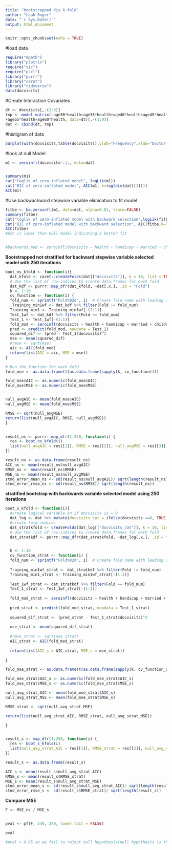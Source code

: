 ```yaml
---
title: "bootstrapped diy k-fold"
author: "Leah Boger"
date: "`r Sys.Date()`"
output: html_document
---
```


```r
knitr::opts_chunk$set(echo = TRUE)
```

#load data
```r
require("mpath")
library("plotrix")
require("zic")
require("pscl")
library("purrr")
library("caret")
library("tidyverse")
data(docvisits)
```

#Create Interaction Covariates
```r
dt <- docvisits[,-(2:3)]
tmp <- model.matrix(~age30*health+age35*health+age40*health+age45*health+age50*health
+age55*health+age60*health, data=dt)[,-(1:9)]
dat <- cbind(dt, tmp)
```

#histigram of data
```r
barplot(with(docvisits,table(docvisits)),ylab="Frequency",xlab="Doctor office visits")
```



#look at null Model
```r


m1 <- zeroinfl(docvisits~.|., data=dat)


summary(m1)
cat("loglik of zero-inflated model", logLik(m1))
cat("BIC of zero-inflated model", AIC(m1, k=log(dim(dat)[1])))
AIC(m1)
```

#Use backwackward stepwise variable elimination to fit model

```r
fitbe <- be.zeroinfl(m1, data=dat, alpha=0.01, trace=FALSE)
summary(fitbe)
cat("loglik of zero-inflated model with backward selection",logLik(fitbe))
cat("BIC of zero-inflated model with backward selection", AIC(fitbe,k=log(dim(dat)[1])))
AIC(fitbe)
#AIC is lower than null model indicating a better fit


#backwards_mod <- zeroinfl(docvisits ~ health + handicap + married + children + self + civil + age45 + age55 + age60 + health*age45 + health*age55 + health*age60| health + age50 , data = dat)
```





**Bootstrapped not stratified for backward stepwise variable selected model with 250 iterations**
```r
boot_ns_kfold <- function(i){
  dat_kfold <- caret::createFolds(dat[["docvisits"]], k = 10, list = TRUE)
  # Use the list of row-indices to create data.frames for each fold
  dat_kdf <- purrr::map_dfr(dat_kfold, ~dat[.x,], .id = "Fold")
  k <- 1:10
  cv_function <- function(i) {
  fold_num <- sprintf("Fold%02d", i)  # Create fold name with leading zero if necessary
   Training_min1wf <- dat_kdf %>% filter(Fold != fold_num)
  Training_min1 <- Training_min1wf[-(1:1)]
  Test_1wf <- dat_kdf %>% filter(Fold == fold_num)
  Test_1 <- Test_1wf[-(1:1)]
  fold_mod <- zeroinfl(docvisits ~ health + handicap + married + children + self + civil + age45 + age55 + age60 + health*age45 + health*age55 + health*age60| health + age50, data = Training_min1)
  pred <- predict(fold_mod, newdata = Test_1)
  squared_dif <- (pred - Test_1$docvisits)^2
  mse <- mean(squared_dif)
  #rmse <- sqrt(mse) 
  aic <- AIC(fold_mod)
  return(list(AIC = aic, MSE = mse))
}

# Run the function for each fold
fold_mse <- as.data.frame(t(as.data.frame(sapply(k, cv_function))))

fold_mse$AIC <- as.numeric(fold_mse$AIC)
fold_mse$MSE <- as.numeric(fold_mse$MSE)


null_avgAIC <- mean(fold_mse$AIC)
null_avgMSE <- mean(fold_mse$MSE)

RMSE <- sqrt(null_avgMSE)
return(list(null_avgAIC, RMSE, null_avgMSE))
}


result_ns <- purrr::map_dfr(1:250, function(i) {
  res <- boot_ns_kfold(i)
  list(null_avgAIC = res[[1]], RMSE = res[[2]], null_avgMSE = res[[3]])
})

result_ns <- as.data.frame(result_ns)
AIC_ns <- mean(result_ns$null_avgAIC)
RMSE_ns <- mean(result_ns$RMSE)
MSE_ns <- mean(result_ns$null_avgMSE)
stnd_error_mean_ns <- sd(result_ns$null_avgAIC)/ sqrt(length(result_ns))
stnd_error_rmse_ns <- sd(result_ns$RMSE)/ sqrt(length(result_ns))
```

**stratified bootstrap with backwards variable selected model using 250 iterations**
```r
boot_s_kfold <- function(i){
  #create logical variable on if docvisits is = 0
  dat_log <- dat %>% mutate(docvisits_cat = ifelse(docvisits ==0, TRUE, FALSE))
  #create fold indices
  dat_stratkfold <- createFolds(dat_log[["docvisits_cat"]], k = 10, list = TRUE)
  # Use the list of row-indices to create data.frames for each fold
  dat_stratkdf <- purrr::map_dfr(dat_stratkfold, ~dat_log[.x,], .id = "Fold") %>% select(-docvisits_cat)


  k <- 1:10
  cv_function_strat <- function(i) {
  fold_num <- sprintf("Fold%02d", i)  # Create fold name with leading zero if necessary
  
  Training_min1wf_strat <- dat_stratkdf %>% filter(Fold != fold_num)
  Training_min1_strat <- Training_min1wf_strat[-(1:1)]
  
  Test_1wf_strat <- dat_stratkdf %>% filter(Fold == fold_num)
  Test_1_strat <- Test_1wf_strat[-(1:1)]
  
  fold_mod_strat <- zeroinfl(docvisits ~ health + handicap + married + children + self + civil + age45 + age55 + age60 + health*age45 + health*age55 + health*age60| health + age50, data = Training_min1_strat)
  
  pred_strat <- predict(fold_mod_strat, newdata = Test_1_strat)
  
  squared_dif_strat <- (pred_strat - Test_1_strat$docvisits)^2
  
  mse_strat <- mean(squared_dif_strat)
  
  #rmse_strat <- sqrt(mse_strat)
  AIC_strat <- AIC(fold_mod_strat)
  
  return(list(AIC_s = AIC_strat, MSE_s = mse_strat))
  
}

fold_mse_strat <- as.data.frame(t(as.data.frame(sapply(k, cv_function_strat))))

fold_mse_strat$AIC_s <- as.numeric(fold_mse_strat$AIC_s)
fold_mse_strat$MSE_s <- as.numeric(fold_mse_strat$MSE_s)

null_avg_strat_AIC <- mean(fold_mse_strat$AIC_s)
null_avg_strat_MSE <- mean(fold_mse_strat$MSE_s)

RMSE_strat <- sqrt(null_avg_strat_MSE)

return(list(null_avg_strat_AIC, RMSE_strat, null_avg_strat_MSE))

}


result_s <- map_dfr(1:250, function(i) {
  res <- boot_s_kfold(i)
  list(null_avg_strat_AIC = res[[1]], RMSE_strat = res[[2]], null_avg_strat_MSE = res[[3]])
})

result_s <- as.data.frame(result_s)

AIC_s <- mean(result_s$null_avg_strat_AIC)
RMSE_s <- mean(result_s$RMSE_strat)
MSE_s <- mean(result_s$null_avg_strat_MSE)
stnd_error_mean_s <- sd(result_s$null_avg_strat_AIC)/ sqrt(length(result_s))
stnd_error_rmse_s <- sd(result_s$RMSE_strat)/ sqrt(length(result_s))
```


**Compare MSE**
```r

F <- MSE_ns / MSE_s


pval <- pf(F, 249, 249, lower.tail = FALSE)

pval

#pval > 0.05 so we fail to reject null hypothesis(null hypothesis is that the both MSE are equal)
```

